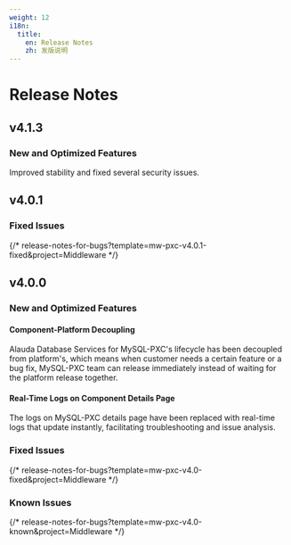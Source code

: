 ```yaml
---
weight: 12
i18n:
  title:
    en: Release Notes
    zh: 发版说明
---
```


# Release Notes

## v4.1.3

### New and Optimized Features

Improved stability and fixed several security issues.

## v4.0.1

### Fixed Issues

{/* release-notes-for-bugs?template=mw-pxc-v4.0.1-fixed&project=Middleware */}

## v4.0.0

### New and Optimized Features

#### Component-Platform Decoupling

Alauda Database Services for MySQL-PXC's lifecycle has been decoupled from platform's, which means when customer needs a certain feature or a bug fix, MySQL-PXC team can release immediately instead of waiting for the platform release together.

#### Real-Time Logs on Component Details Page

The logs on MySQL-PXC details page have been replaced with real-time logs that update instantly, facilitating troubleshooting and issue analysis.

### Fixed Issues

{/* release-notes-for-bugs?template=mw-pxc-v4.0-fixed&project=Middleware */}

### Known Issues

{/* release-notes-for-bugs?template=mw-pxc-v4.0-known&project=Middleware */}

